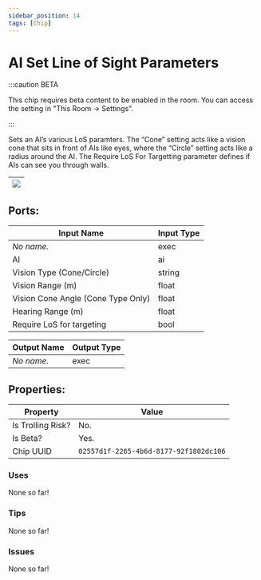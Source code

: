 ```yaml
---
sidebar_position: 14
tags: [Chip]
---
```


# AI Set Line of Sight Parameters
:::caution BETA

This chip requires beta content to be enabled in the room. You can access the setting in "This Room -> Settings".

:::

Sets an AI’s various LoS paramters. The “Cone” setting acts like a vision cone that sits in front of AIs like eyes, where the “Circle” setting acts like a radius around the AI. The Require LoS For Targetting parameter defines if AIs can see you through walls.

| ![](https://images-ext-2.discordapp.net/external/MPmIaQzlEPmgGWlgi-WxBBXt0Bjv_zWPkg1y1f_sy3s/https/www.recroomcircuits.com/image/circuit/absolute-value?width=206&height=108) |
|-----|

## Ports:

| Input Name | Input Type |
|-----------|-----------|
| *No name.* | exec |
| AI | ai |
| Vision Type (Cone/Circle) | string |
| Vision Range (m) | float |
| Vision Cone Angle (Cone Type Only) | float |
| Hearing Range (m) | float |
| Require LoS for targeting | bool |

| Output Name | Output Type |
|-----------|-----------|
| *No name.* | exec |

## Properties:

| Property  | Value |
|-------------------|-----------|
| Is Trolling Risk? | No. |
| Is Beta? | Yes. |
| Chip UUID | `02557d1f-2265-4b6d-8177-92f1802dc106` |

### Uses

None so far!

### Tips

None so far!

### Issues

None so far!